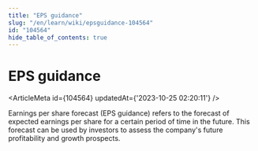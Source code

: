 ```yaml
---
title: "EPS guidance"
slug: "/en/learn/wiki/epsguidance-104564"
id: "104564"
hide_table_of_contents: true
---
```



# EPS guidance

<ArticleMeta id={104564} updatedAt={'2023-10-25 02:20:11'} />
<div className='border-solid border-b border-t-0 my-4 border-[var(--ifm-color-gray-300)]' />

Earnings per share forecast (EPS guidance) refers to the forecast of expected earnings per share for a certain period of time in the future. This forecast can be used by investors to assess the company's future profitability and growth prospects.
